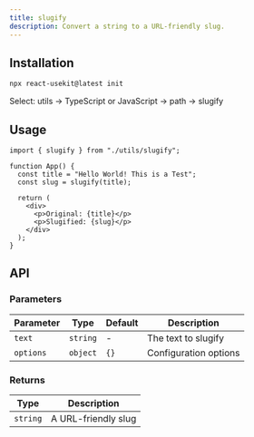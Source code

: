 ```yaml
---
title: slugify
description: Convert a string to a URL-friendly slug.
---
```



## Installation

```bash
npx react-usekit@latest init
```

<Callout type="info">
  Select: utils → TypeScript or JavaScript → path -> slugify
</Callout>

## Usage

```tsx
import { slugify } from "./utils/slugify";

function App() {
  const title = "Hello World! This is a Test";
  const slug = slugify(title);

  return (
    <div>
      <p>Original: {title}</p>
      <p>Slugified: {slug}</p>
    </div>
  );
}
```

## API

### Parameters

| Parameter | Type     | Default | Description           |
| --------- | -------- | ------- | --------------------- |
| `text`    | `string` | -       | The text to slugify   |
| `options` | `object` | `{}`    | Configuration options |

### Returns

| Type     | Description         |
| -------- | ------------------- |
| `string` | A URL-friendly slug |
